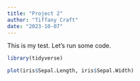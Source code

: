 ```yaml
---
title: "Project 2"
author: "Tiffany Craft"
date: "2023-10-07"
---
```


This is my test. Let's run some code.

```r
library(tidyverse)
```

```r
plot(iris$Sepal.Length, iris$Sepal.Width)
```

